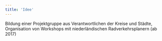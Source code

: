 ```yaml
---
title: 'Idee'
---
```


Bildung einer Projektgruppe aus Verantwortlichen der Kreise und Städte, Organisation von Workshops mit niederländischen Radverkehrsplanern (ab 2017)
